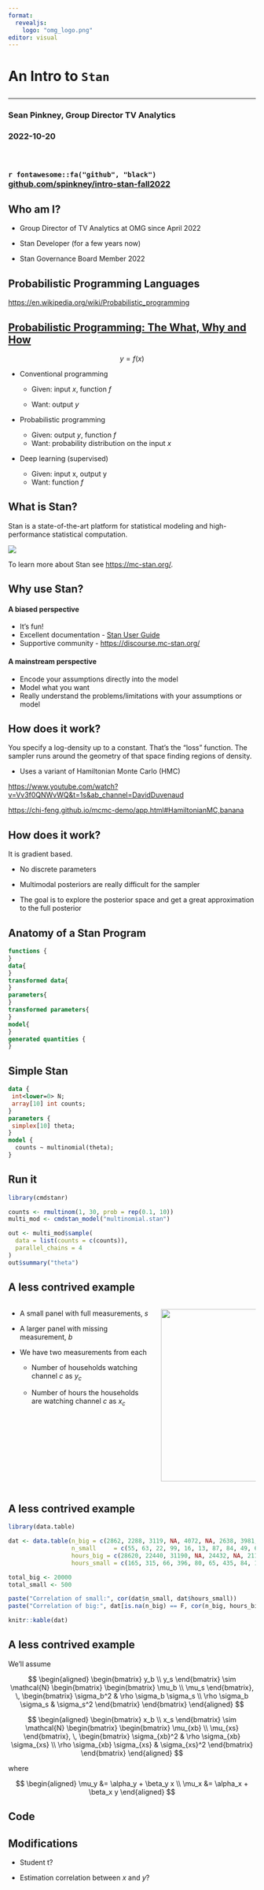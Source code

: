 ```yaml
---
format:
  revealjs: 
    logo: "omg_logo.png"
editor: visual
---
```


<h1>

An Intro to `Stan`

</h1>

<hr>

<h3>

Sean Pinkney, Group Director TV Analytics

</h3>

<h3>

2022-10-20

</h3>

<br>

<h3>

`r fontawesome::fa("github", "black")`   [github.com/spinkney/intro-stan-fall2022](github.com/spinkney/intro-stan-fall2022)

## Who am I?

-   Group Director of TV Analytics at OMG since April 2022

-   Stan Developer (for a few years now)

-   Stan Governance Board Member 2022

## Probabilistic Programming Languages

<https://en.wikipedia.org/wiki/Probabilistic_programming>

## [Probabilistic Programming: The What, Why and How](https://www.youtube.com/watch?v=cvD9DnTDxmY&ab_channel=ACMSIGPLAN)

$$
y = f(x)
$$

-   Conventional programming

    -   Given: input $x$, function $f$

    -   Want: output $y$

-   Probabilistic programming

    -   Given: output $y$, function $f$
    -   Want: probability distribution on the input $x$

-   Deep learning (supervised)

    -   Given: input x, output y
    -   Want: function $f$

## What is Stan?

Stan is a state-of-the-art platform for statistical modeling and high-performance statistical computation.

![](https://mc-stan.org/images/stan_logo.png){fig-align="center"}

To learn more about Stan see <https://mc-stan.org/>.

## Why use Stan?

#### A biased perspective

-   It's fun!
-   Excellent documentation - [Stan User Guide](https://mc-stan.org/docs/stan-users-guide/index.html)
-   Supportive community - <https://discourse.mc-stan.org/>

#### A mainstream perspective

-   Encode your assumptions directly into the model
-   Model what you want
-   Really understand the problems/limitations with your assumptions or model

## How does it work?

You specify a log-density up to a constant. That's the "loss" function. The sampler runs around the geometry of that space finding regions of density.

-   Uses a variant of Hamiltonian Monte Carlo (HMC)

<https://www.youtube.com/watch?v=Vv3f0QNWvWQ&t=1s&ab_channel=DavidDuvenaud>

<https://chi-feng.github.io/mcmc-demo/app.html#HamiltonianMC,banana>

## How does it work?

It is gradient based.

-   No discrete parameters

-   Multimodal posteriors are really difficult for the sampler

-   The goal is to explore the posterior space and get a great approximation to the full posterior

## Anatomy of a Stan Program

``` stan
functions {
}
data{ 
}
transformed data{
}
parameters{
}
transformed parameters{
}
model{ 
}
generated quantities {
}
```

## Simple Stan

``` stan
data {
 int<lower=0> N;
 array[10] int counts;
}
parameters {
 simplex[10] theta;
}
model {
  counts ~ multinomial(theta);
}
```

## Run it

```r
library(cmdstanr)

counts <- rmultinom(1, 30, prob = rep(0.1, 10))
multi_mod <- cmdstan_model("multinomial.stan")

out <- multi_mod$sample(
  data = list(counts = c(counts)),
  parallel_chains = 4
) 
out$summary("theta")
```

## A less contrived example

::: columns
::: {.column width="60%"}
-   A small panel with full measurements, $s$

-   A larger panel with missing measurement, $b$

-   We have two measurements from each

    -   Number of households watching channel $c$ as $y_c$

    -   Number of hours the households are watching channel $c$ as $x_c$
:::

::: {.column width="40%"}
![](images/paste-E808A6D6.png){fig-align="right" width="350"}
:::
:::

## A less contrived example

```r
library(data.table)

dat <- data.table(n_big = c(2862, 2288, 3119, NA, 4072, NA, 2638, 3981, 2773, 1827),
                  n_small     = c(55, 63, 22, 99, 16, 13, 87, 84, 49, 62),
                  hours_big = c(28620, 22440, 31190, NA, 24432, NA, 21104, 27867, 22184, 9135),
                  hours_small = c(165, 315, 66, 396, 80, 65, 435, 84, 196, 286))

total_big <- 20000
total_small <- 500

paste("Correlation of small:", cor(dat$n_small, dat$hours_small))
paste("Correlation of big:", dat[is.na(n_big) == F, cor(n_big, hours_big)])

knitr::kable(dat)
```

## A less contrived example

We'll assume

$$
\begin{aligned}
\begin{bmatrix}
y_b \\
y_s
\end{bmatrix} \sim \mathcal{N} 
\begin{bmatrix}
  \begin{bmatrix}
   \mu_b \\
   \mu_s
  \end{bmatrix}, \,
   \begin{bmatrix}
   \sigma_b^2 & \rho \sigma_b \sigma_s \\
   \rho \sigma_b \sigma_s & \sigma_s^2
  \end{bmatrix}
\end{bmatrix}
\end{aligned}
$$

$$
\begin{aligned}
\begin{bmatrix}
x_b \\
x_s
\end{bmatrix} \sim \mathcal{N} 
\begin{bmatrix}
  \begin{bmatrix}
   \mu_{xb} \\
   \mu_{xs}
  \end{bmatrix}, \,
   \begin{bmatrix}
   \sigma_{xb}^2 & \rho \sigma_{xb} \sigma_{xs} \\
   \rho \sigma_{xb} \sigma_{xs} & \sigma_{xs}^2
  \end{bmatrix}
\end{bmatrix}
\end{aligned}
$$

where

$$
\begin{aligned}
\mu_y &= \alpha_y + \beta_y x \\
\mu_x &= \alpha_x + \beta_x y
\end{aligned}
$$

## Code

## Modifications

-   Student t?

-   Estimation correlation between $x$ and $y$?
